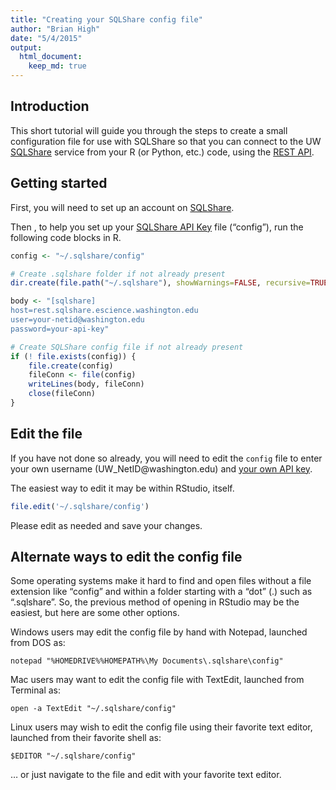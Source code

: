 ```yaml
---
title: "Creating your SQLShare config file"
author: "Brian High"
date: "5/4/2015"
output:
  html_document:
    keep_md: true
---
```


Introduction
------------

This short tutorial will guide you through the steps to create a small 
configuration file for use with SQLShare so that you can connect to the UW 
[SQLShare](https://sqlshare.escience.washington.edu/sqlshare/) service 
from your R (or Python, etc.) code, using the 
[REST API](http://escience.washington.edu/get-help-now/sql-share-rest-api).

Getting started
---------------

First, you will need to set up an account on [SQLShare](https://sqlshare.escience.washington.edu/sqlshare/).

Then , to help you set up your 
[SQLShare API Key](http://escience.washington.edu/get-help-now/accessing-sqlshare-r) file ("config"), run the following code blocks in R.
    
```r
config <- "~/.sqlshare/config"

# Create .sqlshare folder if not already present
dir.create(file.path("~/.sqlshare"), showWarnings=FALSE, recursive=TRUE)

body <- "[sqlshare]
host=rest.sqlshare.escience.washington.edu
user=your-netid@washington.edu
password=your-api-key"

# Create SQLShare config file if not already present
if (! file.exists(config)) {
    file.create(config)
    fileConn <- file(config)
    writeLines(body, fileConn)
    close(fileConn)
}
```

Edit the file
-------------
    
If you have not done so already, you will need to edit the `config` file to 
enter your own username (UW_NetID@washington.edu) and 
[your own API key](https://sqlshare.escience.washington.edu/sqlshare/#s=credentials).

The easiest way to edit it may be within RStudio, itself.

```r
file.edit('~/.sqlshare/config')
```

Please edit as needed and save your changes.

Alternate ways to edit the config file
--------------------------------------

Some operating systems make it hard to find and open files without a file
extension like "config" and within a folder starting with a "dot" (.) such 
as ".sqlshare". So, the previous method of opening in RStudio may be the
easiest, but here are some other options.

Windows users may edit the config file by hand with Notepad, launched 
from DOS as:

```
notepad "%HOMEDRIVE%%HOMEPATH%\My Documents\.sqlshare\config"
```

Mac users may want to edit the config file with TextEdit, launched from 
Terminal as:

```
open -a TextEdit "~/.sqlshare/config"
```

Linux users may wish to edit the config file using their favorite text editor, launched from their favorite shell as:
    
```
$EDITOR "~/.sqlshare/config"
```

... or just navigate to the file and edit with your favorite text editor.